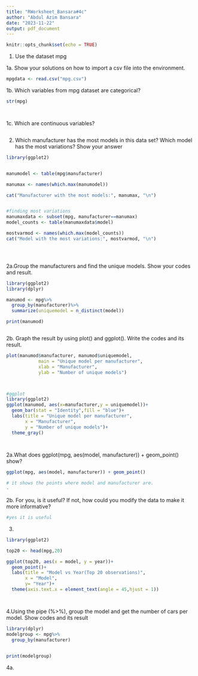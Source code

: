 ```yaml
---
title: "RWorksheet_Bansara#4c"
author: "Abdul Azim Bansara"
date: "2023-11-22"
output: pdf_document
---
```


```r
knitr::opts_chunk$set(echo = TRUE)
```


1. Use the dataset mpg

1a. Show your solutions on how to import a csv file into the environment.
```r

mpgdata <- read.csv("mpg.csv")

```


1b. Which variables from mpg dataset are categorical?
```r
str(mpg)




```


1c. Which are continuous variables?
```r


```

2. Which manufacturer has the most models in this data set? Which model has the most variations? Show your answer
```r
library(ggplot2)


manumodel <- table(mpg$manufacturer)

manumax <- names(which.max(manumodel))

cat("Manufacturer with the most models:", manumax, "\n")


#finding most variations
manumaxdata <- subset(mpg, manufacturer==manumax)
model_counts <- table(manumaxdata$model)

mostvarmod <- names(which.max(model_counts))
cat("Model with the most variations:", mostvarmod, "\n")





```

2a.Group the manufacturers and find the unique models. Show your codes and result.
```r
library(ggplot2)
library(dplyr)

manumod <- mpg%>%
  group_by(manufacturer)%>%
  summarize(uniquemodel = n_distinct(model))

print(manumod)



```

2b. Graph the result by using plot() and ggplot(). Write the codes and its result.
```r

plot(manumod$manufacturer, manumod$uniquemodel, 
            main = "Unique model per manufacturer",
            xlab = "Manufacturer",
            ylab = "Number of unique models")



#ggplot
library(ggplot2)
ggplot(manumod, aes(x=manufacturer,y = uniquemodel))+
  geom_bar(stat = "Identity",fill = "blue")+
  labs(title = "Unique model per manufacturer",
       x = "Manufacturer",
       y = "Number of unique models")+
  theme_gray()

   


```


2a.What does ggplot(mpg, aes(model, manufacturer)) + geom_point() show?
```r
ggplot(mpg, aes(model, manufacturer)) + geom_point()

# it shows the points where model and manufacturer are.
-
```



2b. For you, is it useful? If not, how could you modify the data to make it more informative?
```r
#yes it is useful

```

3.
```r
library(ggplot2)

top20 <- head(mpg,20)

ggplot(top20, aes(x = model, y = year))+
  geom_point()+
  labs(title = "Model vs Year(Top 20 observations)",
       x = "Model",
       y= "Year")+
  theme(axis.text.x = element_text(angle = 45,hjust = 1))




```



4.Using the pipe (%>%), group the model and get the number of cars per model. Show codes and its result
```r
library(dplyr)
modelgroup <- mpg%>%
  group_by(manufacturer)
 

print(modelgroup)

```



4a.
```r


```